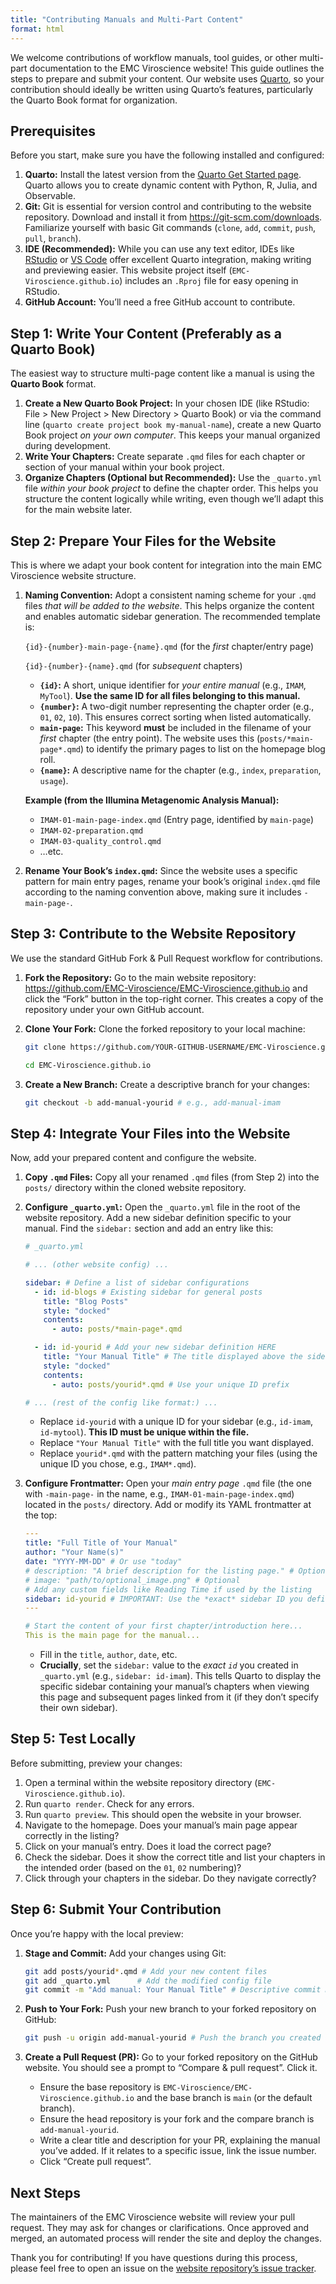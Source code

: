 ```yaml
---
title: "Contributing Manuals and Multi-Part Content"
format: html
---
```


We welcome contributions of workflow manuals, tool guides, or other multi-part documentation to the EMC Viroscience website! This guide outlines the steps to prepare and submit your content. Our website uses [Quarto](https://quarto.org/), so your contribution should ideally be written using Quarto's features, particularly the Quarto Book format for organization.

## Prerequisites

Before you start, make sure you have the following installed and configured:

1.  **Quarto:** Install the latest version from the [Quarto Get Started page](https://quarto.org/docs/get-started/){target="_blank"}. Quarto allows you to create dynamic content with Python, R, Julia, and Observable.
2.  **Git:** Git is essential for version control and contributing to the website repository. Download and install it from [https://git-scm.com/downloads](https://git-scm.com/downloads){target="_blank"}. Familiarize yourself with basic Git commands (`clone`, `add`, `commit`, `push`, `pull`, `branch`).
3.  **IDE (Recommended):** While you can use any text editor, IDEs like [RStudio](https://posit.co/download/rstudio-desktop/){target="_blank"} or [VS Code](https://code.visualstudio.com/){target="_blank"} offer excellent Quarto integration, making writing and previewing easier. This website project itself (`EMC-Viroscience.github.io`) includes an `.Rproj` file for easy opening in RStudio.
4.  **GitHub Account:** You'll need a free GitHub account to contribute.

## Step 1: Write Your Content (Preferably as a Quarto Book)

The easiest way to structure multi-page content like a manual is using the **Quarto Book** format.

1.  **Create a New Quarto Book Project:** In your chosen IDE (like RStudio: File > New Project > New Directory > Quarto Book) or via the command line (`quarto create project book my-manual-name`), create a new Quarto Book project *on your own computer*. This keeps your manual organized during development.
2.  **Write Your Chapters:** Create separate `.qmd` files for each chapter or section of your manual within your book project.
3.  **Organize Chapters (Optional but Recommended):** Use the `_quarto.yml` file *within your book project* to define the chapter order. This helps you structure the content logically while writing, even though we'll adapt this for the main website later.

## Step 2: Prepare Your Files for the Website

This is where we adapt your book content for integration into the main EMC Viroscience website structure.

1.  **Naming Convention:** Adopt a consistent naming scheme for your `.qmd` files *that will be added to the website*. This helps organize the content and enables automatic sidebar generation. The recommended template is:

    `{id}-{number}-main-page-{name}.qmd` (for the *first* chapter/entry page)
    
    `{id}-{number}-{name}.qmd` (for *subsequent* chapters)

    *   **`{id}`:** A short, unique identifier for *your entire manual* (e.g., `IMAM`, `MyTool`). **Use the same ID for all files belonging to this manual.**
    *   **`{number}`:** A two-digit number representing the chapter order (e.g., `01`, `02`, `10`). This ensures correct sorting when listed automatically.
    *   **`main-page`:** This keyword **must** be included in the filename of your *first* chapter (the entry point). The website uses this (`posts/*main-page*.qmd`) to identify the primary pages to list on the homepage blog roll.
    *   **`{name}`:** A descriptive name for the chapter (e.g., `index`, `preparation`, `usage`).

    **Example (from the Illumina Metagenomic Analysis Manual):**

    *   `IMAM-01-main-page-index.qmd` (Entry page, identified by `main-page`)
    *   `IMAM-02-preparation.qmd`
    *   `IMAM-03-quality_control.qmd`
    *   ...etc.

2.  **Rename Your Book's `index.qmd`:** Since the website uses a specific pattern for main entry pages, rename your book's original `index.qmd` file according to the naming convention above, making sure it includes `-main-page-`.

## Step 3: Contribute to the Website Repository

We use the standard GitHub Fork & Pull Request workflow for contributions.

1.  **Fork the Repository:** Go to the main website repository: [https://github.com/EMC-Viroscience/EMC-Viroscience.github.io](https://github.com/EMC-Viroscience/EMC-Viroscience.github.io) and click the "Fork" button in the top-right corner. This creates a copy of the repository under your own GitHub account.
2.  **Clone Your Fork:** Clone the forked repository to your local machine:
    ```bash
    git clone https://github.com/YOUR-GITHUB-USERNAME/EMC-Viroscience.github.io.git
    
    cd EMC-Viroscience.github.io
    ```
3.  **Create a New Branch:** Create a descriptive branch for your changes:

    ```bash
    git checkout -b add-manual-yourid # e.g., add-manual-imam
    ```

## Step 4: Integrate Your Files into the Website

Now, add your prepared content and configure the website.

1.  **Copy `.qmd` Files:** Copy all your renamed `.qmd` files (from Step 2) into the `posts/` directory within the cloned website repository.
2.  **Configure `_quarto.yml`:** Open the `_quarto.yml` file in the root of the website repository. Add a new sidebar definition specific to your manual. Find the `sidebar:` section and add an entry like this:

    ```yaml
    # _quarto.yml

    # ... (other website config) ...

    sidebar: # Define a list of sidebar configurations
      - id: id-blogs # Existing sidebar for general posts
        title: "Blog Posts"
        style: "docked"
        contents:
          - auto: posts/*main-page*.qmd

      - id: id-yourid # Add your new sidebar definition HERE
        title: "Your Manual Title" # The title displayed above the sidebar
        style: "docked"
        contents:
          - auto: posts/yourid*.qmd # Use your unique ID prefix

    # ... (rest of the config like format:) ...
    ```
    *   Replace `id-yourid` with a unique ID for your sidebar (e.g., `id-imam`, `id-mytool`). **This ID must be unique within the file.**
    *   Replace `"Your Manual Title"` with the full title you want displayed.
    *   Replace `yourid*.qmd` with the pattern matching your files (using the unique ID you chose, e.g., `IMAM*.qmd`).

3.  **Configure Frontmatter:** Open your *main entry page* `.qmd` file (the one with `-main-page-` in the name, e.g., `IMAM-01-main-page-index.qmd`) located in the `posts/` directory. Add or modify its YAML frontmatter at the top:

    ```yaml
    ---
    title: "Full Title of Your Manual"
    author: "Your Name(s)"
    date: "YYYY-MM-DD" # Or use "today"
    # description: "A brief description for the listing page." # Optional
    # image: "path/to/optional_image.png" # Optional
    # Add any custom fields like Reading Time if used by the listing
    sidebar: id-yourid # IMPORTANT: Use the *exact* sidebar ID you defined in _quarto.yml
    ---

    # Start the content of your first chapter/introduction here...
    This is the main page for the manual...
    ```
    *   Fill in the `title`, `author`, `date`, etc.
    *   **Crucially**, set the `sidebar:` value to the *exact `id`* you created in `_quarto.yml` (e.g., `sidebar: id-imam`). This tells Quarto to display the specific sidebar containing your manual's chapters when viewing this page and subsequent pages linked from it (if they don't specify their own sidebar).
    
## Step 5: Test Locally

Before submitting, preview your changes:

1.  Open a terminal within the website repository directory (`EMC-Viroscience.github.io`).
2.  Run `quarto render`. Check for any errors.
3.  Run `quarto preview`. This should open the website in your browser.
4.  Navigate to the homepage. Does your manual's main page appear correctly in the listing?
5.  Click on your manual's entry. Does it load the correct page?
6.  Check the sidebar. Does it show the correct title and list your chapters in the intended order (based on the `01`, `02` numbering)?
7.  Click through your chapters in the sidebar. Do they navigate correctly?

## Step 6: Submit Your Contribution

Once you're happy with the local preview:

1.  **Stage and Commit:** Add your changes using Git:

    ```bash
    git add posts/yourid*.qmd # Add your new content files
    git add _quarto.yml      # Add the modified config file
    git commit -m "Add manual: Your Manual Title" # Descriptive commit message
    ```
2.  **Push to Your Fork:** Push your new branch to your forked repository on GitHub:

    ```bash
    git push -u origin add-manual-yourid # Push the branch you created
    ```
3.  **Create a Pull Request (PR):** Go to your forked repository on the GitHub website. You should see a prompt to "Compare & pull request". Click it.
    *   Ensure the base repository is `EMC-Viroscience/EMC-Viroscience.github.io` and the base branch is `main` (or the default branch).
    *   Ensure the head repository is your fork and the compare branch is `add-manual-yourid`.
    *   Write a clear title and description for your PR, explaining the manual you've added. If it relates to a specific issue, link the issue number.
    *   Click "Create pull request".

## Next Steps

The maintainers of the EMC Viroscience website will review your pull request. They may ask for changes or clarifications. Once approved and merged, an automated process will render the site and deploy the changes.

Thank you for contributing! If you have questions during this process, please feel free to open an issue on the [website repository's issue tracker](https://github.com/EMC-Viroscience/EMC-Viroscience.github.io/issues).